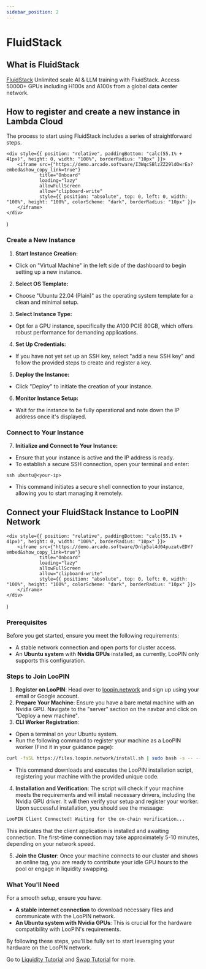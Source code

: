 ```yaml
---
sidebar_position: 2
---
```


# FluidStack

## What is FluidStack

[FluidStack](https://console.fluidstack.io) Unlimited scale AI & LLM training with FluidStack. Access 50000+ GPUs including H100s and A100s from a global data center network.

## How to register and create a new instance in Lambda Cloud

The process to start using FluidStack includes a series of straightforward steps.

    <div style={{ position: "relative", paddingBottom: "calc(55.1% + 41px)", height: 0, width: "100%", borderRadius: "10px" }}>
        <iframe src={"https://demo.arcade.software/I3WqcSBlzZZ29ldOwrEa?embed&show_copy_link=true"}
                title="Onboard"
                loading="lazy"
                allowFullScreen
                allow="clipboard-write"
                style={{ position: "absolute", top: 0, left: 0, width: "100%", height: "100%", colorScheme: "dark", borderRadius: "10px" }}>
        </iframe>
    </div>
)

<ArcadeFluidStack/>

### Create a New Instance

1. **Start Instance Creation:**
- Click on "Virtual Machine" in the left side of the dashboard to begin setting up a new instance.
2. **Select OS Template:**
- Choose "Ubuntu 22.04 (Plain)" as the operating system template for a clean and minimal setup.
3. **Select Instance Type:**
- Opt for a GPU instance, specifically the A100 PCIE 80GB, which offers robust performance for demanding applications.
4. **Set Up Credentials:**
- If you have not yet set up an SSH key, select "add a new SSH key" and follow the provided steps to create and register a key.
5. **Deploy the Instance:**
- Click "Deploy" to initiate the creation of your instance.

6. **Monitor Instance Setup:**
- Wait for the instance to be fully operational and note down the IP address once it's displayed.

### Connect to Your Instance

7. **Initialize and Connect to Your Instance:**
- Ensure that your instance is active and the IP address is ready.
- To establish a secure SSH connection, open your terminal and enter:
```
ssh ubuntu@<your-ip>
```
- This command initiates a secure shell connection to your instance, allowing you to start managing it remotely.


## Connect your FluidStack Instance to LooPIN Network

    <div style={{ position: "relative", paddingBottom: "calc(55.1% + 41px)", height: 0, width: "100%", borderRadius: "10px" }}>
        <iframe src={"https://demo.arcade.software/Dnlp5al4d04puzatvEDY?embed&show_copy_link=true"}
                title="Onboard"
                loading="lazy"
                allowFullScreen
                allow="clipboard-write"
                style={{ position: "absolute", top: 0, left: 0, width: "100%", height: "100%", colorScheme: "dark", borderRadius: "10px" }}>
        </iframe>
    </div>
)

<ArcadeOnboard/>

### Prerequisites

Before you get started, ensure you meet the following requirements:

- A stable network connection and open ports for cluster access.
- An **Ubuntu system** with **Nvidia GPUs** installed, as currently, LooPIN only supports this configuration.

### Steps to Join LooPIN

1. **Register on LooPIN**: Head over to [loopin.network](https://loopin.network) and sign up using your email or Google account.
2. **Prepare Your Machine**: Ensure you have a bare metal machine with an Nvidia GPU. Navigate to the "server" section on the navbar and click on "Deploy a new machine".
3. **CLI Worker Registration**:
 - Open a terminal on your Ubuntu system.
 - Run the following command to register your machine as a LooPIN worker (Find it in your guidance page):
```bash
curl -fsSL https://files.loopin.network/install.sh | sudo bash -s -- --code <your-unique-code>
```
 - This command downloads and executes the LooPIN installation script, registering your machine with the provided unique code.
4. **Installation and Verification**: The script will check if your machine meets the requirements and will install necessary drivers, including the Nvidia GPU driver. It will then verify your setup and register your worker. Upon successful installation, you should see the message:
```bash
LooPIN Client Connected! Waiting for the on-chain verification...
```
This indicates that the client application is installed and awaiting connection. The first-time connection may take approximately 5-10 minutes, depending on your network speed.

5. **Join the Cluster**: Once your machine connects to our cluster and shows an online tag, you are ready to contribute your idle GPU hours to the pool or engage in liquidity swapping.

### What You'll Need

For a smooth setup, ensure you have:

- **A stable internet connection** to download necessary files and communicate with the LooPIN network.
- **An Ubuntu system with Nvidia GPUs**: This is crucial for the hardware compatibility with LooPIN's requirements.

By following these steps, you'll be fully set to start leveraging your hardware on the LooPIN network.

Go to [Liquidity Tutorial](quick-start/liquidity.mdx) and [Swap Tutorial](quick-start/swap.mdx) for more.

